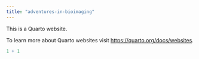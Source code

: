 ```yaml
---
title: "adventures-in-bioimaging"
---
```


This is a Quarto website.

To learn more about Quarto websites visit <https://quarto.org/docs/websites>.

```r
1 + 1
```
